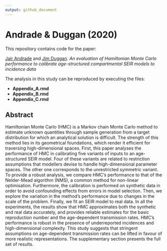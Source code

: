 ```yaml
---
output: github_document
---
```


# Andrade & Duggan (2020)

This repository contains code for the paper:

[Jair Andrade](https://www.linkedin.com/in/jandraor/) and 
[Jim Duggan](https://ie.linkedin.com/in/jduggan). *An evaluation of Hamiltonian 
Monte Carlo performance to calibrate age-structured compartmental SEIR models to
incidence data*

The analysis in this study can be reproduced by executing the files:

* **Appendix_A.rmd**
* **Appendix_B.rmd**
* **Appendix_C.rmd**

## Abstract

  Hamiltonian Monte Carlo (HMC) is a Markov chain Monte Carlo method to estimate
  unknown quantities through sample generation from a target distribution for 
  which an analytical solution is difficult. The strength of this method lies in
  its geometrical foundations, which render it efficient for traversing 
  high-dimensional spaces. First, this paper analyses the performance of HMC in 
  calibrating five variants of inputs to an age-structured SEIR model. Four of
  these variants are related to restriction assumptions that modellers devise to
  handle high-dimensional parameter spaces. The other one corresponds to the 
  unrestricted symmetric variant. To provide a robust analysis, we compare HMC's
  performance to that of the Nelder-Mead algorithm (NMS), a common method for 
  non-linear optimisation. Furthermore, the calibration is performed on 
  synthetic data in order to avoid confounding effects from errors in model
  selection. Then, we explore the variation in the method's performance due to
  changes in the scale of the problem. Finally, we fit an SEIR model to real
  data. In all the experiments, the results show that HMC approximates both the
  synthetic and real data accurately, and provides reliable estimates for the 
  basic reproduction number and the age-dependent transmission rates. HMC's 
  performance is robust in the presence of underreported incidences and 
  high-dimensional complexity. This study suggests that stringent assumptions on
  age-dependent transmission rates can be lifted in favour of more realistic 
  representations. The supplementary section presents the full set of results.


